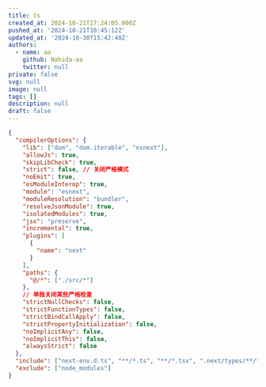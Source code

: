 ```yaml
---
title: ts
created_at: 2024-10-21T17:24:05.000Z
pushed_at: '2024-10-21T10:45:12Z'
updated_at: '2024-10-30T15:42:48Z'
authors:
  - name: aa
    github: Nahida-aa
    twitter: null
private: false
svg: null
image: null
tags: []
description: null
draft: false
---
```

```json path="tsconfig.josn"
{
  "compilerOptions": {
    "lib": ["dom", "dom.iterable", "esnext"],
    "allowJs": true,
    "skipLibCheck": true,
    "strict": false, // 关闭严格模式
    "noEmit": true,
    "esModuleInterop": true,
    "module": "esnext",
    "moduleResolution": "bundler",
    "resolveJsonModule": true,
    "isolatedModules": true,
    "jsx": "preserve",
    "incremental": true,
    "plugins": [
      {
        "name": "next"
      }
    ],
    "paths": {
      "@/*": ["./src/*"]
    },
    // 单独关闭某些严格检查
    "strictNullChecks": false,
    "strictFunctionTypes": false,
    "strictBindCallApply": false,
    "strictPropertyInitialization": false,
    "noImplicitAny": false,
    "noImplicitThis": false,
    "alwaysStrict": false
  },
  "include": ["next-env.d.ts", "**/*.ts", "**/*.tsx", ".next/types/**/*.ts", "src/app/tools/mdx/editor.jsx"],
  "exclude": ["node_modules"]
}
```
